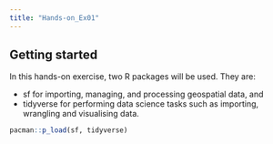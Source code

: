 ```yaml
---
title: "Hands-on_Ex01"
---
```

## Getting started

In this hands-on exercise, two R packages will be used. They are:

- sf for importing, managing, and processing geospatial data, and
- tidyverse for performing data science tasks such as importing, wrangling and visualising data.

```r
pacman::p_load(sf, tidyverse)
```

